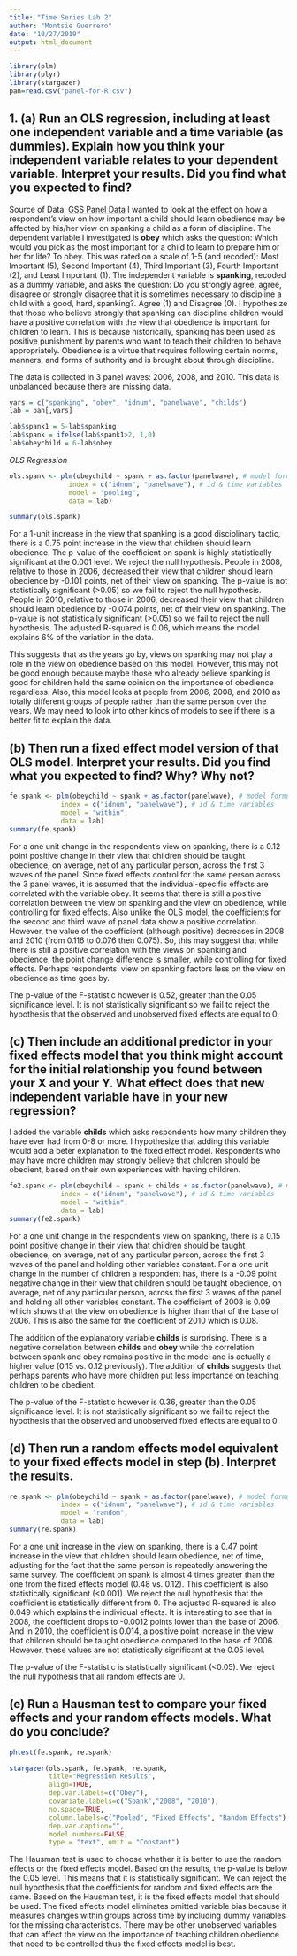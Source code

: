 ```yaml
---
title: "Time Series Lab 2"
author: "Montsie Guerrero"
date: "10/27/2019"
output: html_document
---
```


   
```r
library(plm)
library(plyr)
library(stargazer)
pan=read.csv("panel-for-R.csv")
```
## 1. (a) Run an OLS regression, including at least one independent variable and a time variable (as dummies).  Explain how you think your independent variable relates to your dependent variable.  Interpret your results.  Did you find what you expected to find? 

Source of Data: [GSS Panel Data](https://gss.norc.org/)
I wanted to look at the effect on how a respondent's view on how important a child should learn obedience may be affected by his/her view on spanking a child as a form of discipline. The dependent variable I investigated is **obey** which asks the question: Which would you pick as the most important for a child to learn to prepare him or her for life? To obey. This was rated on a scale of 1-5 (and recoded): Most Important (5), Second Important (4), Third Important (3), Fourth Important (2), and Least Important (1). The independent variable is **spanking**, recoded as a dummy variable, and asks the question: Do you strongly agree, agree, disagree or strongly disagree that it is sometimes necessary to discipline a child with a good, hard, spanking?. Agree (1) and Disagree (0). I hypothesize that those who believe strongly that spanking can discipline children would have a positive correlation with the view that obedience is important for children to learn. This is because historically, spanking has been used as positive punishment by parents who want to teach their children to behave appropriately. Obedience is a virtue that requires following certain norms, manners, and forms of authority and is brought about through discipline.

The data is collected in 3 panel waves: 2006, 2008, and 2010. This data is unbalanced because there are missing data.

```r
vars = c("spanking", "obey", "idnum", "panelwave", "childs")
lab = pan[,vars]

lab$spank1 = 5-lab$spanking
lab$spank = ifelse(lab$spank1>2, 1,0)
lab$obeychild = 6-lab$obey

```

*OLS Regression*
```r
ols.spank <- plm(obeychild ~ spank + as.factor(panelwave), # model formula
               index = c("idnum", "panelwave"), # id & time variables
               model = "pooling", 
               data = lab)

summary(ols.spank)
```

For a 1-unit increase in the view that spanking is a good disciplinary tactic, there is a 0.75 point increase in the view that children should learn obedience. The p-value of the coefficient on spank is highly statistically significant at the 0.001 level. We reject the null hypothesis. People in 2008, relative to those in 2006, decreased their view that children should learn obedience by -0.101 points, net of their view on spanking. The p-value is not statistically significant (>0.05) so we fail to reject the null hypothesis. People in 2010, relative to those in 2006, decreased their view that children should learn obedience by -0.074 points, net of their view on spanking. The p-value is not statistically significant (>0.05) so we fail to reject the null hypothesis. The adjusted R-squared is 0.06, which means the model explains 6% of the variation in the data.

This suggests that as the years go by, views on spanking may not play a role in the view on obedience based on this model. However, this may not be good enough because maybe those who already believe spanking is good for children held the same opinion on the importance of obedience regardless. Also, this model looks at people from 2006, 2008, and 2010 as totally different groups of people rather than the same person over the years. We may need to look into other kinds of models to see if there is a better fit to explain the data.



## (b) Then run a fixed effect model version of that OLS model.  Interpret your results.  Did you find what you expected to find?  Why?  Why not? 
```r
fe.spank <- plm(obeychild ~ spank + as.factor(panelwave), # model formula
             index = c("idnum", "panelwave"), # id & time variables
             model = "within", 
             data = lab)
summary(fe.spank)

```

For a one unit change in the respondent's view on spanking, there is a 0.12 point positive change in their view that children should be taught obedience, on average, net of any particular person, across the first 3 waves of the panel. Since fixed effects control for the same person across the 3 panel waves, it is assumed that the individual-specific effects are correlated with the variable obey. It seems that there is still a positive correlation between the view on spanking and the view on obedience, while controlling for fixed effects. Also unlike the OLS model, the coefficients for the second and third wave of panel data show a positive correlation. However, the value of the coefficient (although positive) decreases in 2008 and 2010 (from 0.116 to 0.076 then 0.075). So, this may suggest that while there is still a positive correlation with the views on spanking and obedience, the point change difference is smaller, while controlling for fixed effects. Perhaps respondents' view on spanking factors less on the view on obedience as time goes by.

The p-value of the F-statistic however is 0.52, greater than the 0.05 significance level. It is not statistically significant so we fail to reject the hypothesis that the observed and unobserved fixed effects are equal to 0.

## (c) Then include an additional predictor in your fixed effects model that you think might account for the initial relationship you found between your X and your Y.  What effect does that new independent variable have in your new regression?

I added the variable **childs** which asks respondents how many children they have ever had from 0-8 or more. I hypothesize that adding this variable would add a beter explanation to the fixed effect model. Respondents who may have more children may strongly believe that children should be obedient, based on their own experiences with having children.

```r
fe2.spank <- plm(obeychild ~ spank + childs + as.factor(panelwave), # model formula
             index = c("idnum", "panelwave"), # id & time variables
             model = "within", 
             data = lab)
summary(fe2.spank)
```

For a one unit change in the respondent's view on spanking, there is a 0.15 point positive change in their view that children should be taught obedience, on average, net of any particular person, across the first 3 waves of the panel and holding other variables constant. For a one unit change in the number of children a respondent has, there is a -0.09 point negative change in their view that children should be taught obedience, on average, net of any particular person, across the first 3 waves of the panel and holding all other variables constant. The coefficient of 2008 is 0.09 which shows that the view on obedience is higher than that of the base of 2006. This is also the same for the coefficient of 2010 which is 0.08.

The addition of the explanatory variable **childs** is surprising. There is a negative correlation between **childs** and **obey** while the correlation between spank and obey remains positive in the model and is actually a higher value (0.15 vs. 0.12 previously). The addition of **childs** suggests that perhaps parents who have more children put less importance on teaching children to be obedient.

The p-value of the F-statistic however is 0.36, greater than the 0.05 significance level. It is not statistically significant so we fail to reject the hypothesis that the observed and unobserved fixed effects are equal to 0.


## (d) Then run a random effects model equivalent to your fixed effects model in step (b).  Interpret the results.
```r
re.spank <- plm(obeychild ~ spank + as.factor(panelwave), # model formula
             index = c("idnum", "panelwave"), # id & time variables
             model = "random", 
             data = lab)
summary(re.spank)

```

For a one unit increase in the view on spanking, there is a 0.47 point increase in the view that children should learn obedience, net of time, adjusting for the fact that the same person is repeatedly answering the same survey. The coefficient on spank is almost 4 times greater than the one from the fixed effects model (0.48 vs. 0.12). This coefficient is also statistically significant (<0.001). We reject the null hypothesis that the coefficient is statistically different from 0. The adjusted R-squared is also 0.049 which explains the individual effects. It is interesting to see that in 2008, the coefficient drops to -0.0012 points lower than the base of 2006. And in 2010, the coefficient is 0.014, a positive point increase in the view that children should be taught obedience compared to the base of 2006. However, these values are not statistically significant at the 0.05 level.

The p-value of the F-statistic is statistically significant (<0.05). We reject the null hypothesis that all random effects are 0.

## (e) Run a Hausman test to compare your fixed effects and your random effects models.  What do you conclude? 
```r
phtest(fe.spank, re.spank) 

stargazer(ols.spank, fe.spank, re.spank,
          title="Regression Results", 
          align=TRUE, 
          dep.var.labels=c("Obey"), 
          covariate.labels=c("Spank","2008", "2010"),  
          no.space=TRUE, 
          column.labels=c("Pooled", "Fixed Effects", "Random Effects"), 
          dep.var.caption="", 
          model.numbers=FALSE,
          type = "text", omit = "Constant")

```

The Hausman test is used to choose whether it is better to use the random effects or the fixed effects model. Based on the results, the p-value is below the 0.05 level. This means that it is statistically significant. We can reject the null hypothesis that the coefficients for random and fixed effects are the same. Based on the Hausman test, it is the fixed effects model that should be used. The fixed effects model eliminates omitted variable bias because it measures changes within groups across time by including dummy variables for the missing characteristics. There may be other unobserved variables that can affect the view on the importance of teaching children obedience that need to be controlled thus the fixed effects model is best.
